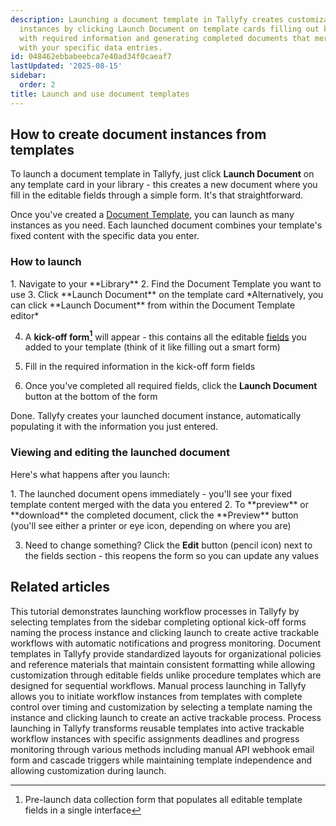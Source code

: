 ```yaml
---
description: Launching a document template in Tallyfy creates customizable document
  instances by clicking Launch Document on template cards filling out kick-off forms
  with required information and generating completed documents that merge fixed content
  with your specific data entries.
id: 048462ebbabeebca7e40ad34f0caeaf7
lastUpdated: '2025-08-15'
sidebar:
  order: 2
title: Launch and use document templates
---
```



## How to create document instances from templates

To launch a document template in Tallyfy, just click **Launch Document** on any template card in your library - this creates a new document where you fill in the editable fields through a simple form. It's that straightforward.

Once you've created a [Document Template](/products/pro/documenting/documents/), you can launch as many instances as you need. Each launched document combines your template's fixed content with the specific data you enter.

### How to launch

<Steps>
1.  Navigate to your **Library**
2.  Find the Document Template you want to use
3.  Click **Launch Document** on the template card
    *Alternatively, you can click **Launch Document** from within the Document Template editor*

4.  A **kick-off form[^1]** will appear - this contains all the editable [fields](/products/pro/tracking-and-tasks/tasks/what-are-form-fields-in-tallyfy/) you added to your template (think of it like filling out a smart form)

5.  Fill in the required information in the kick-off form fields
6.  Once you've completed all required fields, click the **Launch Document** button at the bottom of the form

</Steps>

Done. Tallyfy creates your launched document instance, automatically populating it with the information you just entered.

### Viewing and editing the launched document

Here's what happens after you launch:

<Steps>
1.  The launched document opens immediately - you'll see your fixed template content merged with the data you entered
2.  To **preview** or **download** the completed document, click the **Preview** button (you'll see either a printer or eye icon, depending on where you are)

3.  Need to change something? Click the **Edit** button (pencil icon) next to the fields section - this reopens the form so you can update any values
</Steps>


[^1]: Pre-launch data collection form that populates all editable template fields in a single interface

## Related articles
<CardGrid>
<LinkTitleCard header="<b>Tutorials > Launch a process</b>" href="/products/pro/tutorials/your-first-process/" > This tutorial demonstrates launching workflow processes in Tallyfy by selecting templates from the sidebar completing optional kick-off forms naming the process instance and clicking launch to create active trackable workflows with automatic notifications and progress monitoring. </LinkTitleCard>
<LinkTitleCard header="<b>Documenting > Documents</b>" href="/products/pro/documenting/documents/" > Document templates in Tallyfy provide standardized layouts for organizational policies and reference materials that maintain consistent formatting while allowing customization through editable fields unlike procedure templates which are designed for sequential workflows. </LinkTitleCard>
<LinkTitleCard header="<b>Launching > Launch manually</b>" href="/products/pro/launching/how-can-i-launch-a-process-in-tallyfy/" > Manual process launching in Tallyfy allows you to initiate workflow instances from templates with complete control over timing and customization by selecting a template naming the instance and clicking launch to create an active trackable process. </LinkTitleCard>
<LinkTitleCard header="<b>Pro > Launching</b>" href="/products/pro/launching/" > Process launching in Tallyfy transforms reusable templates into active trackable workflow instances with specific assignments deadlines and progress monitoring through various methods including manual API webhook email form and cascade triggers while maintaining template independence and allowing customization during launch. </LinkTitleCard>
</CardGrid>